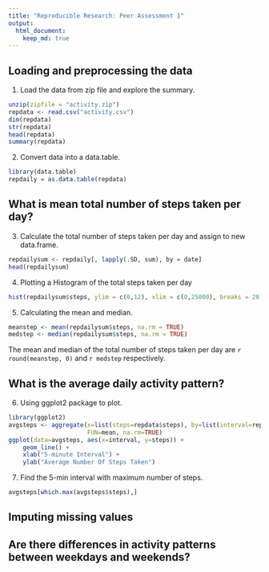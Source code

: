 ```yaml
---
title: "Reproducible Research: Peer Assessment 1"
output: 
  html_document:
    keep_md: true
---
```



## Loading and preprocessing the data

1. Load the data from zip file and explore the summary.
```r
unzip(zipfile = "activity.zip")
repdata <- read.csv("activity.csv")
dim(repdata)
str(repdata)
head(repdata)
summary(repdata)
```

2. Convert data into a data.table. 
```r
library(data.table)
repdaily = as.data.table(repdata)
```

## What is mean total number of steps taken per day?

3. Calculate the total number of steps taken per day and assign to new data.frame.
```r
repdailysum <- repdaily[, lapply(.SD, sum), by = date]
head(repdailysum)
```

4. Plotting a Histogram of the total steps taken per day
```r
hist(repdailysum$steps, ylim = c(0,12), xlim = c(0,25000), breaks = 20, xlab = "Steps Taken Per Day", main = "Histogram of Total Steps Taken Per Day" )
```

5. Calculating the mean and median.
```r
meanstep <- mean(repdailysum$steps, na.rm = TRUE)
medstep <- median(repdailysum$steps, na.rm = TRUE)
```
The mean and median of the total number of steps taken per day are `r round(meanstep, 0)` and `r medstep` respectively.

## What is the average daily activity pattern?
6. Using ggplot2 package to plot.
```r
library(ggplot2)
avgsteps <- aggregate(x=list(steps=repdata$steps), by=list(interval=repdata$interval),
                      FUN=mean, na.rm=TRUE)
ggplot(data=avgsteps, aes(x=interval, y=steps)) +
    geom_line() +
    xlab("5-minute Interval") +
    ylab("Average Number Of Steps Taken")
```

7. Find the 5-min interval with maximum number of steps.
```r
avgsteps[which.max(avgsteps$steps),]
```

## Imputing missing values



## Are there differences in activity patterns between weekdays and weekends?